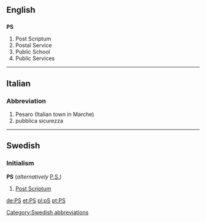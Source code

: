 ==English==
==={{initialism}}===
'''PS'''

#Post Scriptum
#Postal Service
#Public School
#Public Services

----

==Italian==
===Abbreviation===

# Pesaro (Italian town in Marche)
# pubblica sicurezza
----
==Swedish==
===Initialism===
'''PS''' (''alternatively'' [[P.S.]])

#[[Post Scriptum]]

[[Category:Swedish abbreviations]]

[[de:PS]]
[[et:PS]]
[[pl:pS]]
[[pt:PS]]